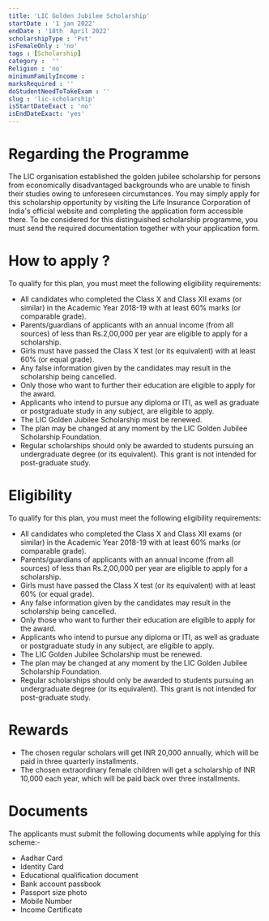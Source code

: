 ```yaml
---
title: 'LIC Golden Jubilee Scholarship'
startDate : '1 jan 2022'
endDate : '18th  April 2022'
scholarshipType : 'Pvt'
isFemaleOnly : 'no'
tags : [Scholarship]
category :  ''
Religion : 'no'
minimumFamilyIncome :
marksRequired : ''
doStudentNeedToTakeExam : ''
slug : 'lic-scholarship'
isStartDateExact : 'no'
isEndDateExact: 'yes'
---
```




# Regarding the Programme
The LIC organisation established the golden jubilee scholarship for persons from economically disadvantaged backgrounds who are unable to finish their studies owing to unforeseen circumstances.
You may simply apply for this scholarship opportunity by visiting the Life Insurance Corporation of India's official website and completing the application form accessible there. 
To be considered for this distinguished scholarship programme, you must send the required documentation together with your application form.



# How to apply ?
To qualify for this plan, you must meet the following eligibility requirements:
 - All candidates who completed the Class X and Class XII exams (or similar) in the Academic Year 2018-19 with at least 60% marks (or comparable grade).
 - Parents/guardians of applicants with an annual income (from all sources) of less than Rs.2,00,000 per year are eligible to apply for a scholarship.
 - Girls must have passed the Class X test (or its equivalent) with at least 60% (or equal grade).
 - Any false information given by the candidates may result in the scholarship being cancelled.
 - Only those who want to further their education are eligible to apply for the award.
 - Applicants who intend to pursue any diploma or ITI, as well as graduate or postgraduate study in any subject, are eligible to apply.
 - The LIC Golden Jubilee Scholarship must be renewed.
 - The plan may be changed at any moment by the LIC Golden Jubilee Scholarship Foundation.
 - Regular scholarships should only be awarded to students pursuing an undergraduate degree (or its equivalent). This grant is not intended for post-graduate study.


# Eligibility
To qualify for this plan, you must meet the following eligibility requirements:
 - All candidates who completed the Class X and Class XII exams (or similar) in the Academic Year 2018-19 with at least 60% marks (or comparable grade).
 - Parents/guardians of applicants with an annual income (from all sources) of less than Rs.2,00,000 per year are eligible to apply for a scholarship.
 - Girls must have passed the Class X test (or its equivalent) with at least 60% (or equal grade).
 - Any false information given by the candidates may result in the scholarship being cancelled.
 - Only those who want to further their education are eligible to apply for the award.
 - Applicants who intend to pursue any diploma or ITI, as well as graduate or postgraduate study in any subject, are eligible to apply.
 - The LIC Golden Jubilee Scholarship must be renewed.
 - The plan may be changed at any moment by the LIC Golden Jubilee Scholarship Foundation.
 - Regular scholarships should only be awarded to students pursuing an undergraduate degree (or its equivalent). This grant is not intended for post-graduate study.

# Rewards
 - The chosen regular scholars will get INR 20,000 annually, which will be paid in three quarterly installments. 
 - The chosen extraordinary female children will get a scholarship of INR 10,000 each year, which will be paid back over three installments.

# Documents

The applicants must submit the following documents while applying for this scheme:-

 - Aadhar Card
 - Identity Card
 - Educational qualification document
 - Bank account passbook
 - Passport size photo
 - Mobile Number
 - Income Certificate
